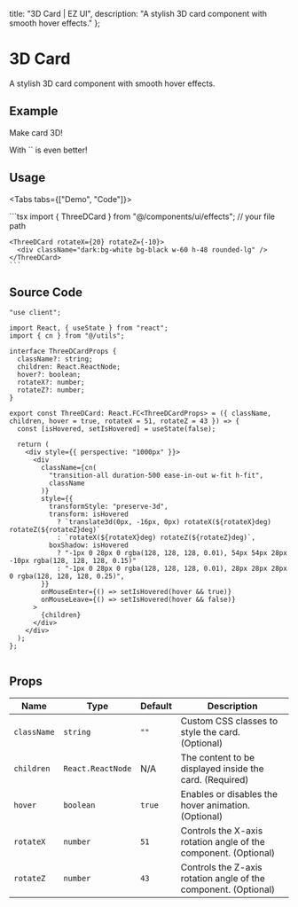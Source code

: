 
  title: "3D Card | EZ UI",
  description: "A stylish 3D card component with smooth hover effects."
};

# 3D Card
A stylish 3D card component with smooth hover effects.

## Example

<ExampleBox className="flex-col">
  <ThreeDCard>
    <Glow>
      <div className="bg-white w-[300px] h-[200px] flex flex-col gap-4 justify-center pl-4 text-accent-dark">
        <p className="text-2xl font-bold">Make card 3D!</p>
        <p className="tracking-wider">With `<glow />` is even better!</p>
      </div>
    </Glow>
  </ThreeDCard>
</ExampleBox>

## Usage

<Tabs tabs={["Demo", "Code"]}>
  <Tab title="Demo">
    <div className="w-full flex justify-center py-10">
      <ThreeDCard rotateX={20} rotateZ={-10}>
        <div className="dark:bg-white bg-black w-60 h-48 rounded-lg" />
      </ThreeDCard>
    </div>
  </Tab>
  <Tab title="Code">
    ```tsx
    import { ThreeDCard } from "@/components/ui/effects"; // your file path

    <ThreeDCard rotateX={20} rotateZ={-10}>
      <div className="dark:bg-white bg-black w-60 h-48 rounded-lg" />
    </ThreeDCard>
    ```
  </Tab>
</Tabs>

## Source Code

```tsx
"use client";

import React, { useState } from "react";
import { cn } from "@/utils";

interface ThreeDCardProps {
  className?: string;
  children: React.ReactNode;
  hover?: boolean;
  rotateX?: number;
  rotateZ?: number;
}

export const ThreeDCard: React.FC<ThreeDCardProps> = ({ className, children, hover = true, rotateX = 51, rotateZ = 43 }) => {
  const [isHovered, setIsHovered] = useState(false);

  return (
    <div style={{ perspective: "1000px" }}>
      <div
        className={cn(
          "transition-all duration-500 ease-in-out w-fit h-fit",
          className
        )}
        style={{
          transformStyle: "preserve-3d",
          transform: isHovered
            ? `translate3d(0px, -16px, 0px) rotateX(${rotateX}deg) rotateZ(${rotateZ}deg)`
            : `rotateX(${rotateX}deg) rotateZ(${rotateZ}deg)`,
          boxShadow: isHovered
            ? "-1px 0 28px 0 rgba(128, 128, 128, 0.01), 54px 54px 28px -10px rgba(128, 128, 128, 0.15)"
            : "-1px 0 28px 0 rgba(128, 128, 128, 0.01), 28px 28px 28px 0 rgba(128, 128, 128, 0.25)",
        }}
        onMouseEnter={() => setIsHovered(hover && true)}
        onMouseLeave={() => setIsHovered(hover && false)}
      >
        {children}
      </div>
    </div>
  );
};


```


## Props

| Name        | Type              | Default  | Description                                                  |
|-------------|-------------------|----------|--------------------------------------------------------------|
| `className` | `string`          | `""`     | Custom CSS classes to style the card. (Optional)              |
| `children`  | `React.ReactNode` | N/A      | The content to be displayed inside the card. (Required)       |
| `hover`     | `boolean`         | `true`   | Enables or disables the hover animation. (Optional)           |
| `rotateX`   | `number`          | `51`     | Controls the X-axis rotation angle of the component. (Optional) |
| `rotateZ`   | `number`          | `43`     | Controls the Z-axis rotation angle of the component. (Optional) |
